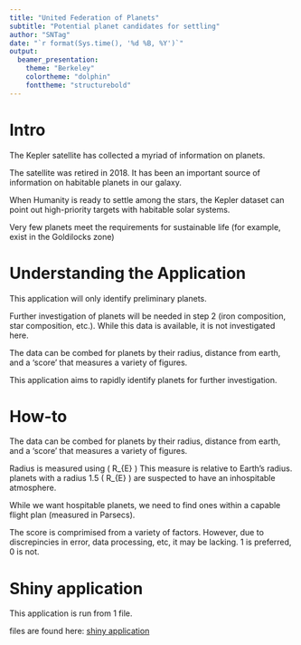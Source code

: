 ```yaml
---
title: "United Federation of Planets"
subtitle: "Potential planet candidates for settling"
author: "SNTag"
date: "`r format(Sys.time(), '%d %B, %Y')`"
output:
  beamer_presentation:
    theme: "Berkeley"
    colortheme: "dolphin"
    fonttheme: "structurebold"
---
```


# Intro

The Kepler satellite has collected a myriad of information on planets.

The satellite was retired in 2018. It has been an important source of information on habitable
planets in our galaxy.

When Humanity is ready to settle among the stars, the Kepler dataset can point out high-priority
targets with habitable solar systems.

Very few planets meet the requirements for sustainable life (for example, exist in the Goldilocks
zone)


# Understanding the Application

This application will only identify preliminary planets.

Further investigation of planets will be needed in step 2 (iron composition, star composition,
etc.). While this data is available, it is not investigated here.

The data can be combed for planets by their radius, distance from earth, and a 'score' that measures
a variety of figures.

This application aims to rapidly identify planets for further investigation.

# How-to

The data can be combed for planets by their radius, distance from earth, and a 'score' that measures
a variety of figures.

Radius is measured using \( R_{E} \) This measure is relative to Earth's radius. planets with a
radius 1.5 \( R_{E} \) are suspected to have an inhospitable atmosphere.

While we want hospitable planets, we need to find ones within a capable flight plan (measured in
Parsecs).

The score is comprimised from a variety of factors. However, due to discrepincies in error, data
processing, etc, it may be lacking. 1 is preferred, 0 is not.

# Shiny application

This application is run from 1 file.

files are found here:
[shiny application](https://github.com/SNTag/coursera-data-science-projects/simple-shiny-application/simple-shiny-application.R)
